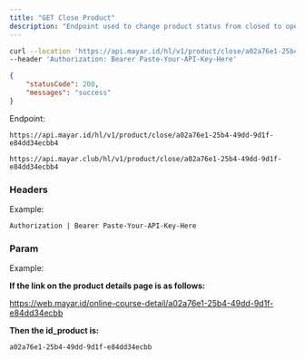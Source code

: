 ```yaml
---
title: "GET Close Product"
description: "Endpoint used to change product status from closed to open"
---
```


<RequestExample>

```bash Request Example
curl --location 'https://api.mayar.id/hl/v1/product/close/a02a76e1-25b4-49dd-9d1f-e84dd34ecbb4' \
--header 'Authorization: Bearer Paste-Your-API-Key-Here'
```

</RequestExample>

<ResponseExample>

```json Response Example 200
{
    "statusCode": 200,
    "messages": "success"
}
```

</ResponseExample>

Endpoint:

<CodeGroup>

```Production Production
https://api.mayar.id/hl/v1/product/close/a02a76e1-25b4-49dd-9d1f-e84dd34ecbb4
```


```Sandbox Sandbox
https://api.mayar.club/hl/v1/product/close/a02a76e1-25b4-49dd-9d1f-e84dd34ecbb4
```

</CodeGroup>

### Headers

<ResponseField name="Authorization" type="string" required>
  Example:

  `Authorization | Bearer Paste-Your-API-Key-Here`
</ResponseField>

### Param

<ParamField path="id_product" type="string" required>
  Example:

  **If the link on the product details page is as follows:**

  https://web.mayar.id/online-course-detail/a02a76e1-25b4-49dd-9d1f-e84dd34ecbb

  **Then the id_product is:**

  `a02a76e1-25b4-49dd-9d1f-e84dd34ecbb`
</ParamField>